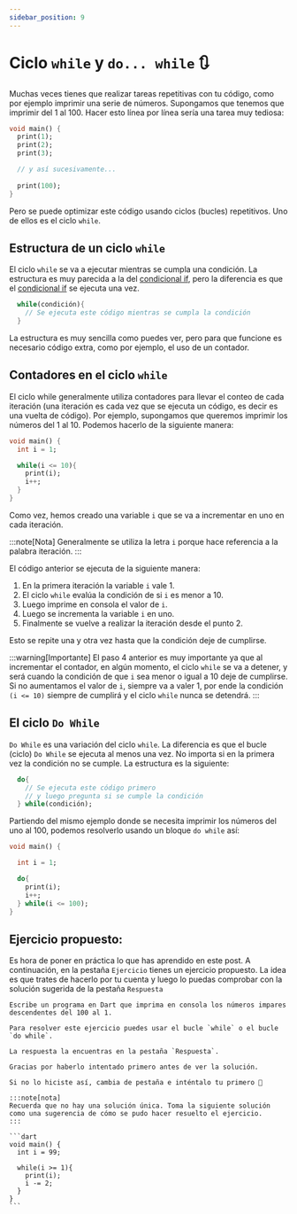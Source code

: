 ```yaml
---
sidebar_position: 9
---
```



# Ciclo `while` y `do... while` 🔃

Muchas veces tienes que realizar tareas repetitivas con tu código, como por ejemplo imprimir una serie de números. Supongamos que tenemos que imprimir del 1 al 100. Hacer esto línea por línea sería una tarea muy tediosa:

```dart
void main() {
  print(1);
  print(2);
  print(3);

  // y así sucesivamente...
  
  print(100);
}
```

Pero se puede optimizar este código usando ciclos (bucles) repetitivos. Uno de ellos es el ciclo `while`.

## Estructura de un ciclo `while`

El ciclo `while` se va a ejecutar mientras se cumpla una condición. La estructura es muy parecida a la del [condicional if](https://codingtube.dev/docs/dart/condicional-if), pero la diferencia es que el [condicional if](https://codingtube.dev/docs/dart/condicional-if) se ejecuta una vez.

```dart
  while(condición){
    // Se ejecuta este código mientras se cumpla la condición
  }
```

La estructura es muy sencilla como puedes ver, pero para que funcione es necesario código extra, como por ejemplo, el uso de un contador.

## Contadores en el ciclo `while`

El ciclo while generalmente utiliza contadores para llevar el conteo de cada iteración (una iteración es cada vez que se ejecuta un código, es decir es una vuelta de código). Por ejemplo, supongamos que queremos imprimir los números del 1 al 10. Podemos hacerlo de la siguiente manera:

```dart
void main() {
  int i = 1;

  while(i <= 10){
    print(i);
    i++;  
  }
}
```

Como vez, hemos creado una variable `i`  que se va a incrementar en uno en cada iteración.

:::note[Nota]
Generalmente se utiliza la letra `i` porque hace referencia a la palabra iteración.
:::

El código anterior se ejecuta de la siguiente manera:

1. En la primera iteración la variable `i` vale 1.
2. El ciclo `while` evalúa la condición de si `i` es menor a 10.
3. Luego imprime en consola el valor de `i`.
4. Luego se incrementa la variable `i` en uno. 
5. Finalmente se vuelve a realizar la iteración desde el punto 2.

Esto se repite una y otra vez hasta que la condición deje de cumplirse.

:::warning[Importante]
El paso 4 anterior es muy importante ya que al incrementar el contador, en algún momento, el ciclo `while` se va a detener, y será cuando la condición de que `i` sea menor o igual a 10 deje de cumplirse. Si no aumentamos el valor de `i`, siempre va a valer 1, por ende la condición `(i <= 10)` siempre de cumplirá y el ciclo `while` nunca se detendrá.
:::

## El ciclo `Do While`

`Do While` es una variación del ciclo `while`. La diferencia es que el bucle (ciclo) `Do While` se ejecuta al menos una vez. No importa si en la primera vez la condición no se cumple. La estructura es la siguiente:

```dart
  do{
    // Se ejecuta este código primero
    // y luego pregunta si se cumple la condición
  } while(condición);
```

Partiendo del mismo ejemplo donde se necesita imprimir los números del uno al 100, podemos resolverlo usando un bloque `do while` así:

```dart
void main() {

  int i = 1;

  do{
    print(i);
    i++;
  } while(i <= 100);
}
```

## Ejercicio propuesto:

Es hora de poner en práctica lo que has aprendido en este post. A continuación, en la pestaña `Ejercicio` tienes un ejercicio propuesto. La idea es que trates de hacerlo por tu cuenta y luego lo puedas comprobar con la solución sugerida de la pestaña `Respuesta`

<Tabs>
  <TabItem value="excercise" label="Ejercicio" default>

    Escribe un programa en Dart que imprima en consola los números impares descendentes del 100 al 1.

    Para resolver este ejercicio puedes usar el bucle `while` o el bucle `do while`.

    La respuesta la encuentras en la pestaña `Respuesta`.
  </TabItem>
  <TabItem value="answer" label="Respuesta">
    
    Gracias por haberlo intentado primero antes de ver la solución. 
    
    Si no lo hiciste así, cambia de pestaña e inténtalo tu primero 🤭 

    :::note[nota]
    Recuerda que no hay una solución única. Toma la siguiente solución como una sugerencia de cómo se pudo hacer resuelto el ejercicio.
    :::

    ```dart
    void main() {
      int i = 99;

      while(i >= 1){
        print(i);
        i -= 2;
      }
    }
    ```
  </TabItem>
</Tabs>
